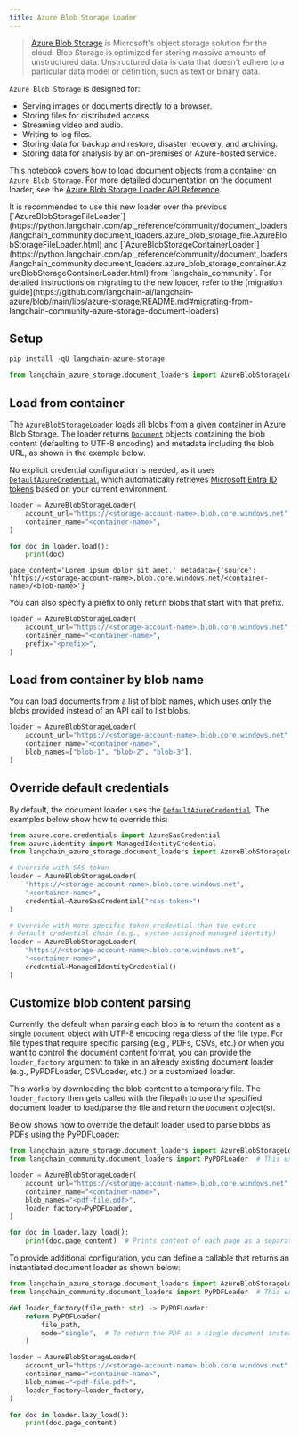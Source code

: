 ```yaml
---
title: Azure Blob Storage Loader
---
```


>[Azure Blob Storage](https://learn.microsoft.com/en-us/azure/storage/blobs/storage-blobs-introduction) is Microsoft's object storage solution for the cloud. Blob Storage is optimized for storing massive amounts of unstructured data. Unstructured data is data that doesn't adhere to a particular data model or definition, such as text or binary data.

`Azure Blob Storage` is designed for:

- Serving images or documents directly to a browser.
- Storing files for distributed access.
- Streaming video and audio.
- Writing to log files.
- Storing data for backup and restore, disaster recovery, and archiving.
- Storing data for analysis by an on-premises or Azure-hosted service.

This notebook covers how to load document objects from a container on `Azure Blob Storage`. For more detailed documentation on the document loader, see the [Azure Blob Storage Loader API Reference](https://reference.langchain.com/python/integrations/langchain_azure_storage/).

<Note>
It is recommended to use this new loader over the previous [`AzureBlobStorageFileLoader`](https://python.langchain.com/api_reference/community/document_loaders/langchain_community.document_loaders.azure_blob_storage_file.AzureBlobStorageFileLoader.html) and [`AzureBlobStorageContainerLoader`](https://python.langchain.com/api_reference/community/document_loaders/langchain_community.document_loaders.azure_blob_storage_container.AzureBlobStorageContainerLoader.html) from `langchain_community`. For detailed instructions on migrating to the new loader, refer to the [migration guide](https://github.com/langchain-ai/langchain-azure/blob/main/libs/azure-storage/README.md#migrating-from-langchain-community-azure-storage-document-loaders)
</Note>


## Setup

```python
pip install -qU langchain-azure-storage
```

```python
from langchain_azure_storage.document_loaders import AzureBlobStorageLoader
```

## Load from container

The `AzureBlobStorageLoader` loads all blobs from a given container in Azure Blob Storage. The loader returns [`Document`](https://reference.langchain.com/python/langchain_core/documents/?_gl=1*wrgkz*_gcl_au*MTY2OTY3Mzk1OS4xNzYwNDY2ODI3*_ga*NzYyOTQ1NTEyLjE3NTU4NzYzODk.*_ga_47WX3HKKY2*czE3NjExNTYwOTckbzUxJGcxJHQxNzYxMTU3NjU0JGo2MCRsMCRoMA..#langchain_core.documents.base.Document) objects containing the blob content (defaulting to UTF-8 encoding) and metadata including the blob URL, as shown in the example below.

No explicit credential configuration is needed, as it uses [`DefaultAzureCredential`](https://learn.microsoft.com/en-us/azure/developer/python/sdk/authentication/credential-chains?tabs=dac#defaultazurecredential-overview), which automatically retrieves [Microsoft Entra ID tokens](https://learn.microsoft.com/en-us/azure/storage/blobs/authorize-access-azure-active-directory) based on your current environment.

```python
loader = AzureBlobStorageLoader(
    account_url="https://<storage-account-name>.blob.core.windows.net",
    container_name="<container-name>",
)

for doc in loader.load():
    print(doc)
```

```output
page_content='Lorem ipsum dolor sit amet.' metadata={'source': 'https://<storage-account-name>.blob.core.windows.net/<container-name>/<blob-name>'}
```

You can also specify a prefix to only return blobs that start with that prefix.

```python
loader = AzureBlobStorageLoader(
    account_url="https://<storage-account-name>.blob.core.windows.net",
    container_name="<container-name>",
    prefix="<prefix>",
)
```

## Load from container by blob name

You can load documents from a list of blob names, which uses only the blobs provided instead of an API call to list blobs.

```python
loader = AzureBlobStorageLoader(
    account_url="https://<storage-account-name>.blob.core.windows.net",
    container_name="<container-name>",
    blob_names=["blob-1", "blob-2", "blob-3"],
)
```

## Override default credentials

By default, the document loader uses the [`DefaultAzureCredential`](https://learn.microsoft.com/en-us/azure/developer/python/sdk/authentication/credential-chains?tabs=dac#defaultazurecredential-overview). The examples below show how to override this:

```python
from azure.core.credentials import AzureSasCredential
from azure.identity import ManagedIdentityCredential
from langchain_azure_storage.document_loaders import AzureBlobStorageLoader

# Override with SAS token
loader = AzureBlobStorageLoader(
    "https://<storage-account-name>.blob.core.windows.net",
    "<container-name>",
    credential=AzureSasCredential("<sas-token>")
)

# Override with more specific token credential than the entire
# default credential chain (e.g., system-assigned managed identity)
loader = AzureBlobStorageLoader(
    "https://<storage-account-name>.blob.core.windows.net",
    "<container-name>",
    credential=ManagedIdentityCredential()
)
```

## Customize blob content parsing

Currently, the default when parsing each blob is to return the content as a single `Document` object with UTF-8 encoding regardless of the file type. For file types that require specific parsing (e.g., PDFs, CSVs, etc.) or when you want to control the document content format, you can provide the `loader_factory` argument to take in an already existing document loader (e.g., PyPDFLoader, CSVLoader, etc.) or a customized loader.

This works by downloading the blob content to a temporary file. The `loader_factory` then gets called with the filepath to use the specified document loader to load/parse the file and return the `Document` object(s).

Below shows how to override the default loader used to parse blobs as PDFs using the [PyPDFLoader](https://python.langchain.com/api_reference/community/document_loaders/langchain_community.document_loaders.pdf.PyPDFLoader.html#pypdfloader):

```python
from langchain_azure_storage.document_loaders import AzureBlobStorageLoader
from langchain_community.document_loaders import PyPDFLoader  # This examples requires installing `langchain-community` and `pypdf`

loader = AzureBlobStorageLoader(
    account_url="https://<storage-account-name>.blob.core.windows.net",
    container_name="<container-name>",
    blob_names="<pdf-file.pdf>",
    loader_factory=PyPDFLoader,
)

for doc in loader.lazy_load():
    print(doc.page_content)  # Prints content of each page as a separate document
```

To provide additional configuration, you can define a callable that returns an instantiated document loader as shown below:

```python
from langchain_azure_storage.document_loaders import AzureBlobStorageLoader
from langchain_community.document_loaders import PyPDFLoader  # This examples requires installing `langchain-community` and `pypdf`

def loader_factory(file_path: str) -> PyPDFLoader:
    return PyPDFLoader(
        file_path,
        mode="single",  # To return the PDF as a single document instead of extracting documents by page
    )

loader = AzureBlobStorageLoader(
    account_url="https://<storage-account-name>.blob.core.windows.net",
    container_name="<container-name>",
    blob_names="<pdf-file.pdf>",
    loader_factory=loader_factory,
)

for doc in loader.lazy_load():
    print(doc.page_content)
```
